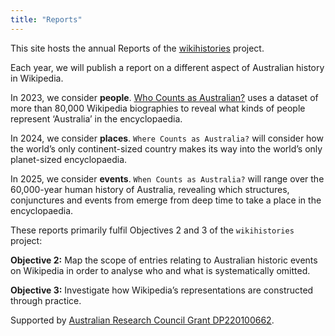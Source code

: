 ```yaml
---
title: "Reports"
---
```


This site hosts the annual Reports of the [wikihistories](https://wikihistories.net) project.

Each year, we will publish a report on a different aspect of Australian history in Wikipedia.

In 2023, we consider **people**. [Who Counts as Australian?](who-counts.html) uses a dataset of more than 80,000 Wikipedia biographies to reveal what kinds of people represent 'Australia' in the encyclopaedia.

In 2024, we consider **places**. `Where Counts as Australia?` will consider how the world's only continent-sized country makes its way into the world's only planet-sized encyclopaedia.

In 2025, we consider **events**. `When Counts as Australia?` will range over the 60,000-year human history of Australia, revealing which structures, conjunctures and events from emerge from deep time to take a place in the encyclopaedia.

These reports primarily fulfil Objectives 2 and 3 of the `wikihistories` project:

**Objective 2:** Map the scope of entries relating to Australian historic events on Wikipedia in order to analyse who and what is systematically omitted.

**Objective 3:** Investigate how Wikipedia’s representations are constructed through practice.

Supported by [Australian Research Council Grant DP220100662](https://dataportal.arc.gov.au/NCGP/Web/Grant/Grant/DP220100662).

